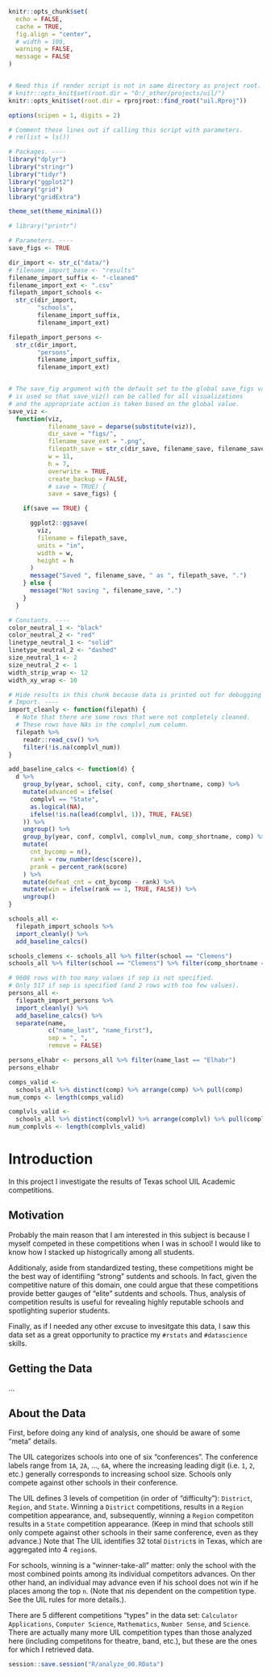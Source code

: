 


```r
knitr::opts_chunk$set(
  echo = FALSE,
  cache = TRUE,
  fig.align = "center",
  # width = 100,
  warning = FALSE,
  message = FALSE
)


# Need this if render script is not in same directory as project root.
# knitr::opts_knit$set(root.dir = "O:/_other/projects/uil/")
knitr::opts_knit$set(root.dir = rprojroot::find_root("uil.Rproj"))

options(scipen = 1, digits = 2)

# Comment these lines out if calling this script with parameters.
# rm(list = ls())
```





```r
# Packages. ----
library("dplyr")
library("stringr")
library("tidyr")
library("ggplot2")
library("grid")
library("gridExtra")

theme_set(theme_minimal())

# library("printr")
```





```r
# Parameters. ----
save_figs <- TRUE

dir_import <- str_c("data/")
# filename_import_base <- "results"
filename_import_suffix <- "-cleaned"
filename_import_ext <- ".csv"
filepath_import_schools <-
  str_c(dir_import,
        "schools",
        filename_import_suffix,
        filename_import_ext)

filepath_import_persons <-
  str_c(dir_import,
        "persons",
        filename_import_suffix,
        filename_import_ext)


# The save_fig argument with the default set to the global save_figs value
# is used so that save_viz() can be called for all visualizations
# and the appropriate action is taken based on the global value.
save_viz <-
  function(viz,
           filename_save = deparse(substitute(viz)),
           dir_save = "figs/",
           filename_save_ext = ".png",
           filepath_save = str_c(dir_save, filename_save, filename_save_ext),
           w = 11,
           h = 7,
           overwrite = TRUE,
           create_backup = FALSE,
           # save = TRUE) {
           save = save_figs) {

    if(save == TRUE) {

      ggplot2::ggsave(
        viz,
        filename = filepath_save,
        units = "in",
        width = w,
        height = h
      )
      message("Saved ", filename_save, " as ", filepath_save, ".")
    } else {
      message("Not saving ", filename_save, ".")
    }
  }
```





```r
# Constants. ----
color_neutral_1 <- "black"
color_neutral_2 <- "red"
linetype_neutral_1 <- "solid"
linetype_neutral_2 <- "dashed"
size_neutral_1 <- 2
size_neutral_2 <- 1
width_strip_wrap <- 12
width_xy_wrap <- 10
```






```r
# Hide results in this chunk because data is printed out for debugging purposes.
# Import. ----
import_cleanly <- function(filepath) {
  # Note that there are some rows that were not completely cleaned.
  # These rows have NAs in the complvl_num column.
  filepath %>%
    readr::read_csv() %>%
    filter(!is.na(complvl_num))
}

add_baseline_calcs <- function(d) {
  d %>%
    group_by(year, school, city, conf, comp_shortname, comp) %>%
    mutate(advanced = ifelse(
      complvl == "State",
      as.logical(NA),
      ifelse(!is.na(lead(complvl, 1)), TRUE, FALSE)
    )) %>%
    ungroup() %>%
    group_by(year, conf, complvl, complvl_num, comp_shortname, comp) %>%
    mutate(
      cnt_bycomp = n(),
      rank = row_number(desc(score)),
      prank = percent_rank(score)
    ) %>%
    mutate(defeat_cnt = cnt_bycomp - rank) %>%
    mutate(win = ifelse(rank == 1, TRUE, FALSE)) %>%
    ungroup()
}

schools_all <-
  filepath_import_schools %>%
  import_cleanly() %>%
  add_baseline_calcs()

schools_clemens <- schools_all %>% filter(school == "Clemens")
schools_all %>% filter(school == "Clemens") %>% filter(comp_shortname == "sci")

# 9608 rows with too many values if sep is not specified.
# Only 517 if sep is specified (and 2 rows with too few values).
persons_all <-
  filepath_import_persons %>%
  import_cleanly() %>%
  add_baseline_calcs() %>%
  separate(name,
           c("name_last", "name_first"),
           sep = ", ",
           remove = FALSE)

persons_elhabr <- persons_all %>% filter(name_last == "Elhabr")
persons_elhabr

comps_valid <-
  schools_all %>% distinct(comp) %>% arrange(comp) %>% pull(comp)
num_comps <- length(comps_valid)

complvls_valid <-
  schools_all %>% distinct(complvl) %>% arrange(complvl) %>% pull(complvl)
num_complvls <- length(complvls_valid)
```


# Introduction

In this project I investigate the results of Texas school UIL Academic competitions.

## Motivation

Probably the main reason that I am interested in this subject is
because I myself competed in these competitions when I was in school!
I would like to know how I stacked up histogrically among all students.

Additionaly, aside from standardized testing, these competitions might be the best way
of identifiing "strong" sutdents and schools. In fact, given the competitive
nature of this domain, one could argue that these competitions provide
better gauges of "elite" sutdents and schools. Thus, analysis of competition
results is useful for revealing highly reputable schools and spotlighting
superior students.

Finally, as if I needed any other excuse to invesitgate this data,
I saw this data set as a great opportunity to practice my
`#rstats` and `#datascience` skills.

## Getting the Data

...

## About the Data

First, before doing any kind of analysis, one should be aware of some "meta" details.

The UIL categorizes schools into one of six "conferences". The conference labels
range from `1A`, `2A`, ..., `6A`, where the increasing leading digit (i.e. `1`, `2`, etc.)
generally corresponds to increasing school size. Schools only compete against
other schools in their conference.

The UIL defines 3 levels of competition (in order of "difficulty"): `District`, `Region`, and `State`.
Winning a `District` competitions, results in a `Region` competition appearance,
and, subsequently, winning a `Region` competiton results in a `State` competition appearance.
(Keep in mind that schools still only compete against other schools in their same
conference, even as they advance.)
Note that The UIL identifies 32 total `District`s in Texas, which are aggregated into 4 `region`s.

For schools, winning is a "winner-take-all" matter: only the school with the most combined points
among its individual competitors advances. On ther other hand, an individual
may advance even if his school does not win if he places among the top `n`.
(Note that $n$is dependent on the competition type. See the UIL rules for more details.).


There are 5 different competitions "types" in the data set:
`Calculator Applications`, `Computer Science`, `Mathematics`, `Number Sense`, and `Science`.
There are actually many more UIL competition types than those analyzed here
(including competitons for theatre, band, etc.), but these are the ones
for which I retrieved data.




```r
session::save.session("R/analyze_00.RData")
```




